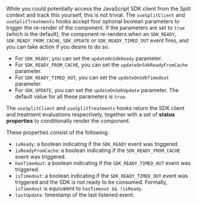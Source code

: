 While you could potentially access the JavaScript SDK client from the Split context and track this yourself, this is not trivial. The `useSplitClient` and `useSplitTreatments` hooks accept four optional boolean parameters to trigger the re-render of the component. If the parameters are set to `true` (which is the default), the component re-renders when an `SDK_READY`, `SDK_READY_FROM_CACHE`, `SDK_UPDATE` or `SDK_READY_TIMED_OUT` event fires, and you can take action if you desire to do so.

* For `SDK_READY`, you can set the `updateOnSdkReady` parameter.
* For `SDK_READY_FROM_CACHE`, you can set the `updateOnSdkReadyFromCache` parameter. 
* For `SDK_READY_TIMED_OUT`, you can set the `updateOnSdkTimedout` parameter.
* For `SDK_UPDATE`, you can set the `updateOnSdkUpdate` parameter.
The default value for all these parameters is `true`.

The `useSplitClient` and `useSplitTreatments` hooks return the SDK client and treatment evaluations respectively, together with a set of **status properties** to conditionally render the component.

These properties consist of the following:

- `isReady`: a boolean indicating if the `SDK_READY` event was triggered.
- `isReadyFromCache`: a boolean indicating if the `SDK_READY_FROM_CACHE` event was triggered.
- `hasTimedout`: a boolean indicating if the `SDK_READY_TIMED_OUT` event was triggered.
- `isTimedout`: a boolean indicating if the `SDK_READY_TIMED_OUT` event was triggered and the SDK is not ready to be consumed. Formally, `isTimedout` is equivalent to `hasTimeout && !isReady`.
- `lastUpdate`: timestamp of the last listened event.